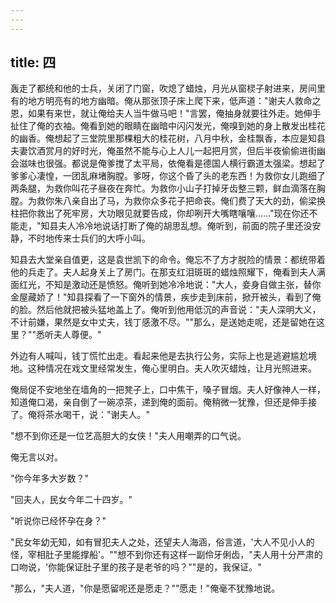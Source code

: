 ```yaml
---
---
---
```

title: 四
---




轰走了都统和他的士兵，关闭了门窗，吹熄了蜡烛，月光从窗棂子射进来，房间里有的地方明亮有的地方幽暗。俺从那张顶子床上爬下来，低声道："谢夫人救命之恩，如果有来世，就让俺给夫人当牛做马吧！"言罢，俺抽身就要往外走。她伸手扯住了俺的衣袖。俺看到她的眼睛在幽暗中闪闪发光，俺嗅到她的身上散发出桂花的幽香。俺想起了三堂院里那棵粗大的桂花树，八月中秋，金桂飘香，本应是知县夫妻饮酒赏月的好时光，俺虽然不能与心上人儿一起把月赏，但后半夜偷偷进街幽会滋味也很强。都说是俺爹搅了太平局，依俺看是德国人横行霸道太强梁。想起了爹爹心凄惶，一团乱麻堵胸膛。爹呀，你这个昏了头的老东西！为救你女儿跑细了两条腿，为救你叫花子昼夜在奔忙。为救你小山子打掉牙齿整三颗，鲜血滴落在胸膛。为救你朱八亲自出了马，为救你众多花子把命丧。俺们费了天大的劲，偷梁换柱把你救出了死牢房，大功眼见就要告成，你却咧开大嘴瞎嚷嚷……"现在你还不能走，"知县夫人冷冷地说话打断了俺的胡思乱想。俺听到，前面的院子里还没安静，不时地传来士兵们的大呼小叫。

知县去大堂亲自值更，这是袁世凯下的命令。俺忘不了方才脱险的情景：都统带着他的兵走了。夫人起身关上了房门。在那支红泪斑斑的蜡烛照耀下，俺看到夫人满面红光，不知是激动还是愤怒。俺听到她冷冷地说："大人，妾身自做主张，替你金屋藏娇了！"知县探看了一下窗外的情景，疾步走到床前，掀开被头，看到了俺的脸。然后他就把被头猛地盖上了。俺听到他用低沉的声音说："夫人深明大义，不计前嫌，果然是女中丈夫，钱丁感激不尽。""那么，是送她走呢，还是留她在这里？""悉听夫人尊便。"

外边有人喊叫，钱丁慌忙出走。看起来他是去执行公务，实际上也是逃避尴尬境地。这种情况在戏文里经常发生，俺心里明白。夫人吹灭蜡烛，让月光照进来。

俺局促不安地坐在墙角的一把凳子上，口中焦干，嗓子冒烟。夫人好像神人一样，知道俺口渴，亲自倒了一碗凉茶，递到俺的面前。俺稍微一犹豫，但还是伸手接了。俺将茶水喝干，说："谢夫人。"

"想不到你还是一位艺高胆大的女侠！"夫人用嘲弄的口气说。

俺无言以对。

"你今年多大岁数？"

"回夫人，民女今年二十四岁。"

"听说你已经怀孕在身？"

"民女年幼无知，如有冒犯夫人之处，还望夫人海涵，俗言道，'大人不见小人的怪，宰相肚子里能撑船'。""想不到你还有这样一副伶牙俐齿，"夫人用十分严肃的口吻说，'你能保证肚子里的孩子是老爷的吗？""是的，我保证。"

"那么，"夫人道，"你是愿留呢还是愿走？""愿走！"俺毫不犹豫地说。